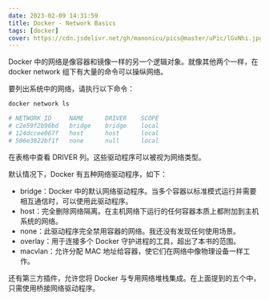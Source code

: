 ```yaml
---
date: 2023-02-09 14:31:59
title: Docker - Network Basics
tags: [docker]
cover: https://cdn.jsdelivr.net/gh/manonicu/pics@master/uPic/lGvNhi.jpg
---
```


Docker 中的网络是像容器和镜像一样的另一个逻辑对象。就像其他两个一样，在 docker network 组下有大量的命令可以操纵网络。

要列出系统中的网络，请执行以下命令：

```bash
docker network ls

# NETWORK ID     NAME      DRIVER    SCOPE
# c2e59f2b96bd   bridge    bridge    local
# 124dccee067f   host      host      local
# 506e3822bf1f   none      null      local
```

在表格中查看 DRIVER 列。这些驱动程序可以被视为网络类型。

默认情况下，Docker 有五种网络驱动程序，如下：

- bridge：Docker 中的默认网络驱动程序。当多个容器以标准模式运行并需要相互通信时，可以使用此驱动程序。
- host：完全删除网络隔离。在主机网络下运行的任何容器本质上都附加到主机系统的网络。
- none：此驱动程序完全禁用容器的网络。我还没有发现任何使用场景。
- overlay：用于连接多个 Docker 守护进程的工具，超出了本书的范围。
- macvlan：允许分配 MAC 地址给容器，使它们在网络中像物理设备一样工作。

还有第三方插件，允许您将 Docker 与专用网络堆栈集成。在上面提到的五个中，只需使用桥接网络驱动程序。
